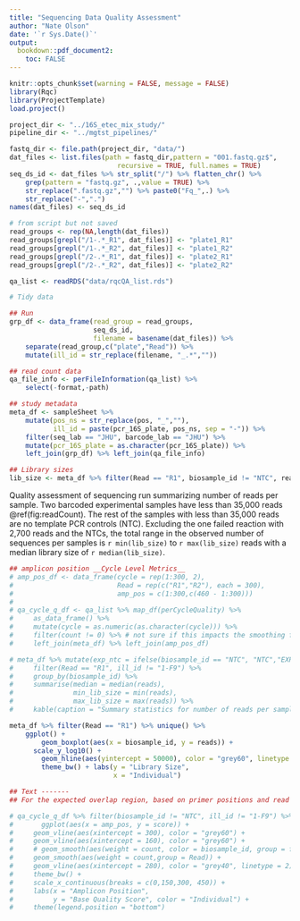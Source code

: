 ```yaml
---
title: "Sequencing Data Quality Assessment"
author: "Nate Olson"
date: '`r Sys.Date()`'
output:
  bookdown::pdf_document2: 
    toc: FALSE
---
```


```r
knitr::opts_chunk$set(warning = FALSE, message = FALSE) 
library(Rqc)
library(ProjectTemplate)
load.project()

project_dir <- "../16S_etec_mix_study/"
pipeline_dir <- "../mgtst_pipelines/"
``` 




```r
fastq_dir <- file.path(project_dir, "data/")
dat_files <- list.files(path = fastq_dir,pattern = "001.fastq.gz$",
                           recursive = TRUE, full.names = TRUE)
seq_ds_id <- dat_files %>% str_split("/") %>% flatten_chr() %>% 
    grep(pattern = "fastq.gz", .,value = TRUE) %>%
    str_replace(".fastq.gz","") %>% paste0("Fq_",.) %>% 
    str_replace("-",".")
names(dat_files) <- seq_ds_id
```

```r
# from script but not saved
read_groups <- rep(NA,length(dat_files))
read_groups[grepl("/1-.*_R1", dat_files)] <- "plate1_R1"
read_groups[grepl("/1-.*_R2", dat_files)] <- "plate1_R2"
read_groups[grepl("/2-.*_R1", dat_files)] <- "plate2_R1"
read_groups[grepl("/2-.*_R2", dat_files)] <- "plate2_R2"

qa_list <- readRDS("data/rqcQA_list.rds")
```

```r
# Tidy data

## Run 
grp_df <- data_frame(read_group = read_groups, 
                     seq_ds_id, 
                     filename = basename(dat_files)) %>%
    separate(read_group,c("plate","Read")) %>% 
    mutate(ill_id = str_replace(filename, "_.*",""))

## read count data 
qa_file_info <- perFileInformation(qa_list) %>% 
    select(-format,-path)

## study metadata
meta_df <- sampleSheet %>% 
    mutate(pos_ns = str_replace(pos, "_",""),
           ill_id = paste(pcr_16S_plate, pos_ns, sep = "-")) %>% 
    filter(seq_lab == "JHU", barcode_lab == "JHU") %>% 
    mutate(pcr_16S_plate = as.character(pcr_16S_plate)) %>% 
    left_join(grp_df) %>% left_join(qa_file_info)

## Library sizes
lib_size <- meta_df %>% filter(Read == "R1", biosample_id != "NTC", reads != 2700) %>% .$reads
```

Quality assessment of sequencing run summarizing number of reads per sample.
Two barcoded experimental samples have less than 35,000 reads \@ref(fig:readCount). 
The rest of the samples with less than 35,000 reads are no template PCR controls (NTC). 
Excluding the one failed reaction with 2,700 reads and the NTCs, the total range in the observed number of sequences per samples is `r min(lib_size)` to `r max(lib_size)` reads with a median library size of `r median(lib_size)`. 

```r
## amplicon position __Cycle Level Metrics__
# amp_pos_df <- data_frame(cycle = rep(1:300, 2), 
#                          Read = rep(c("R1","R2"), each = 300),
#                          amp_pos = c(1:300,c(460 - 1:300)))
# 
# qa_cycle_q_df <- qa_list %>% map_df(perCycleQuality) %>% 
#     as_data_frame() %>% 
#     mutate(cycle = as.numeric(as.character(cycle))) %>% 
#     filter(count != 0) %>% # not sure if this impacts the smoothing function ...
#     left_join(meta_df) %>% left_join(amp_pos_df)
```

```r
# meta_df %>% mutate(exp_ntc = ifelse(biosample_id == "NTC", "NTC","EXP")) %>% 
#     filter(Read == "R1", ill_id != "1-F9") %>% 
#     group_by(biosample_id) %>% 
#     summarise(median = median(reads),
#               min_lib_size = min(reads),
#               max_lib_size = max(reads)) %>% 
#     kable(caption = "Summary statistics for number of reads per sample by biological replicate.", booktab = TRUE)
```

```r
meta_df %>% filter(Read == "R1") %>% unique() %>% 
    ggplot() + 
        geom_boxplot(aes(x = biosample_id, y = reads)) + 
      scale_y_log10() + 
        geom_hline(aes(yintercept = 50000), color = "grey60", linetype = 2) +
        theme_bw() + labs(y = "Library Size", 
                          x = "Individual")
```



```r
## Text -------
## For the expected overlap region, based on primer positions and read lengths (16S PCR fig), the forward read has consistently higher base quality scores relative to the reverse read \@ref(fig:lowcycleq). 

# qa_cycle_q_df %>% filter(biosample_id != "NTC", ill_id != "1-F9") %>% 
#       ggplot(aes(x = amp_pos, y = score)) + 
#     geom_vline(aes(xintercept = 300), color = "grey60") +
#     geom_vline(aes(xintercept = 160), color = "grey60") +
#     # geom_smooth(aes(weight = count, color = biosample_id, group = filename)) + 
#     geom_smooth(aes(weight = count,group = Read)) +
#     geom_vline(aes(xintercept = 280), color = "grey40", linetype = 2) +
#     theme_bw() + 
#     scale_x_continuous(breaks = c(0,150,300, 450)) +
#     labs(x = "Amplicon Position", 
#          y = "Base Quality Score", color = "Individual") + 
#     theme(legend.position = "bottom")
```
